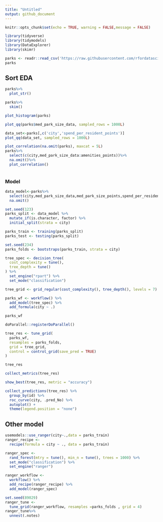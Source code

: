 ```yaml
---
title: "Untitled"
output: github_document
---
```


```r
knitr::opts_chunk$set(echo = TRUE, warning = FALSE,message = FALSE)
```



```r
library(tidyverse)
library(tidymodels)
library(DataExplorer)
library(skimr)
```



```r
parks <- readr::read_csv('https://raw.githubusercontent.com/rfordatascience/tidytuesday/master/data/2021/2021-06-22/parks.csv')
parks
```

## Sort EDA 


```r
parks%>%
  plot_str()
```

```r
parks%>%
  skim()
```


```r
plot_histogram(parks)

```


```r
plot_qq(parks$med_park_size_data, sampled_rows = 1000L)

```


```r
data_set<-parks[,c('city','spend_per_resident_points')]
plot_qq(data_set, sampled_rows = 1000L)
```


```r
plot_correlation(na.omit(parks), maxcat = 5L)
parks%>%
  select(c(city,med_park_size_data:amenities_points))%>%
  na.omit()%>%
  plot_correlation()
  
```


### Model 


```r
data_model<-parks%>%
  select(city,med_park_size_data,med_park_size_points,spend_per_resident_points,basketball_data,dogpark_data)%>%
  na.omit()
```



```r
set.seed(123)
parks_split <- data_model %>%
  mutate_if(is.character, factor) %>%
  initial_split(strata = city)

parks_train <- training(parks_split)
parks_test <- testing(parks_split)

set.seed(234)
parks_folds <- bootstraps(parks_train, strata = city)

```



```r
tree_spec <- decision_tree(
  cost_complexity = tune(),
  tree_depth = tune()
) %>%
  set_engine("rpart") %>%
  set_mode("classification")

tree_grid <- grid_regular(cost_complexity(), tree_depth(), levels = 7)

parks_wf <- workflow() %>%
  add_model(tree_spec) %>%
  add_formula(city ~ .)

parks_wf
```
```r
doParallel::registerDoParallel()

tree_res <- tune_grid(
  parks_wf,
  resamples = parks_folds,
  grid = tree_grid,
  control = control_grid(save_pred = TRUE)
)

tree_res
```


```r
collect_metrics(tree_res)
```

```r
show_best(tree_res, metric = "accuracy")
```


```r
collect_predictions(tree_res) %>%
  group_by(id) %>%
  roc_curve(city, .pred_No) %>%
  autoplot() +
  theme(legend.position = "none")
```
## Other model 

```r
usemodels::use_ranger(city~.,data = parks_train)
ranger_recipe <- 
  recipe(formula = city ~ ., data = parks_train) 

ranger_spec <- 
  rand_forest(mtry = tune(), min_n = tune(), trees = 1000) %>% 
  set_mode("classification") %>% 
  set_engine("ranger") 

ranger_workflow <- 
  workflow() %>% 
  add_recipe(ranger_recipe) %>% 
  add_model(ranger_spec) 

set.seed(89029)
ranger_tune <-
  tune_grid(ranger_workflow, resamples =parks_folds , grid = 4)
ranger_tune%>%
  unnest(.notes)
```

